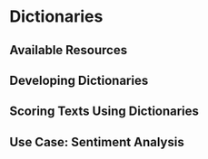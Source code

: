 # Dictionaries

## Available Resources

## Developing Dictionaries

## Scoring Texts Using Dictionaries

## Use Case: Sentiment Analysis